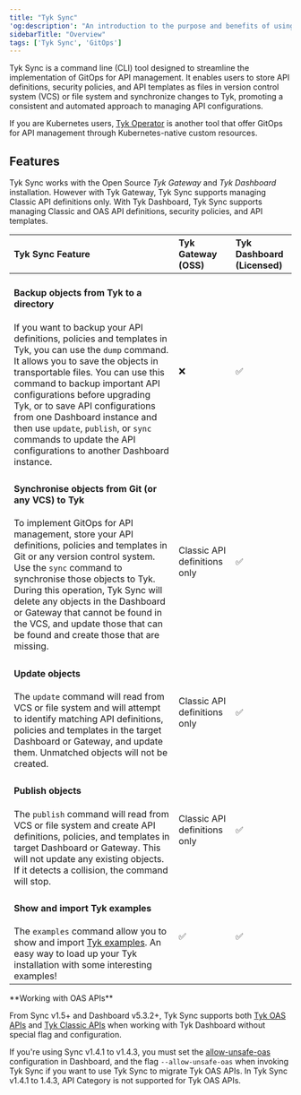 ```yaml
---
title: "Tyk Sync"
'og:description': "An introduction to the purpose and benefits of using Tyk Sync for GitOps in API management. Learn about Tyk Sync's main features, including synchronization of API definitions and policies, support for version control system (VCS) and file system, and backup of objects from Tyk."
sidebarTitle: "Overview"
tags: ['Tyk Sync', 'GitOps']
---
```


Tyk Sync is a command line (CLI) tool designed to streamline the implementation of GitOps for API management. It enables users to store API definitions, security policies, and API templates as files in version control system (VCS) or file system and synchronize changes to Tyk, promoting a consistent and automated approach to managing API configurations.

If you are Kubernetes users, [Tyk Operator](/5.5/tyk-operator) is another tool that offer GitOps for API management through Kubernetes-native custom resources.

## Features
Tyk Sync works with the Open Source *Tyk Gateway* and *Tyk Dashboard* installation. However with Tyk Gateway, Tyk Sync supports managing Classic API definitions only. With Tyk Dashboard, Tyk Sync supports managing Classic and OAS API definitions, security policies, and API templates.

| Tyk Sync Feature                                                           | Tyk Gateway (OSS) | Tyk Dashboard (Licensed) |
| :--------------------------------------------------------------------------- | :------------------- | :-------------------------- |
| <h4>Backup objects from Tyk to a directory</h4>If you want to backup your API definitions, policies and templates in Tyk, you can use the `dump` command. It allows you to save the objects in transportable files. You can use this command to backup important API configurations before upgrading Tyk, or to save API configurations from one Dashboard instance and then use `update`, `publish`, or `sync` commands to update the API configurations to another Dashboard instance. | ❌ | ✅ |
| <h4>Synchronise objects from Git (or any VCS) to Tyk</h4>To implement GitOps for API management, store your API definitions, policies and templates in Git or any version control system. Use the `sync` command to synchronise those objects to Tyk. During this operation, Tyk Sync will delete any objects in the Dashboard or Gateway that cannot be found in the VCS, and update those that can be found and create those that are missing.| Classic API definitions only | ✅ |
| <h4>Update objects</h4>The `update` command will read from VCS or file system and will attempt to identify matching API definitions, policies and templates in the target Dashboard or Gateway, and update them. Unmatched objects will not be created.| Classic API definitions only | ✅ |
| <h4>Publish objects</h4>The `publish` command will read from VCS or file system and create API definitions, policies, and templates in target Dashboard or Gateway. This will not update any existing objects. If it detects a collision, the command will stop.| Classic API definitions only | ✅ |
| <h4>Show and import Tyk examples</h4>The `examples` command allow you to show and import [Tyk examples](https://github.com/TykTechnologies/tyk-examples). An easy way to load up your Tyk installation with some interesting examples!| ✅ | ✅ |


<Note>
**Working with OAS APIs**

From Sync v1.5+ and Dashboard v5.3.2+, Tyk Sync supports both [Tyk OAS APIs](/5.5/getting-started/key-concepts/high-level-concepts) and [Tyk Classic APIs](/5.5/getting-started/key-concepts/what-is-an-api-definition#api-definition-types) when working with Tyk Dashboard without special flag and configuration.
<br />

If you're using Sync v1.4.1 to v1.4.3, you must set the [allow-unsafe-oas](/5.5/tyk-dashboard/configuration#allow_unsafe_oas) configuration in Dashboard, and the flag `--allow-unsafe-oas` when invoking Tyk Sync if you want to use Tyk Sync to migrate Tyk OAS APIs. In Tyk Sync v1.4.1 to 1.4.3, API Category is not supported for Tyk OAS APIs.
</Note>

